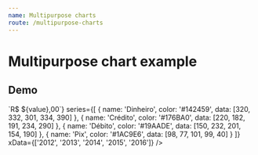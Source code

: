 ```yaml
---
name: Multipurpose charts
route: /multipurpose-charts
---
```



# Multipurpose chart example

## Demo
<Playground>
    <MultipurposeChart
      yComplement={value => `R$ ${value},00`}
      series={[
        {
          name: 'Dinheiro',
          color: '#142459',
          data: [320, 332, 301, 334, 390]
        },
        {
          name: 'Crédito',
          color: '#176BA0',
          data: [220, 182, 191, 234, 290]
        },
        {
          name: 'Débito',
          color: '#19AADE',
          data: [150, 232, 201, 154, 190]
        },
        {
          name: 'Pix',
          color: '#1AC9E6',
          data: [98, 77, 101, 99, 40]
        }
      ]}
      xData={['2012', '2013', '2014', '2015', '2016']}
    />
</Playground>